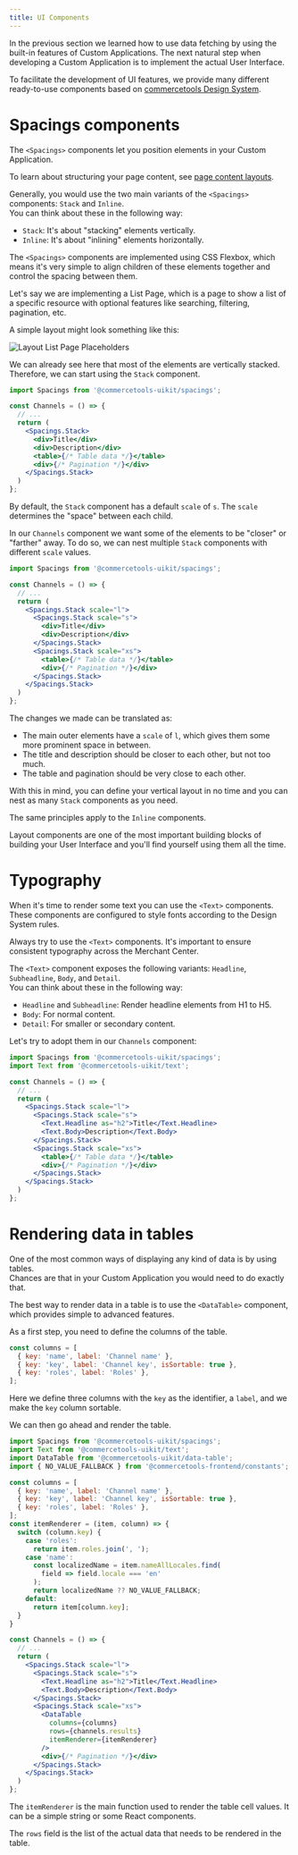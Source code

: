 ```yaml
---
title: UI Components
---
```


In the previous section we learned how to use data fetching by using the built-in features of Custom Applications.
The next natural step when developing a Custom Application is to implement the actual User Interface.

To facilitate the development of UI features, we provide many different ready-to-use components based on [commercetools Design System](https://github.com/commercetools/ui-kit).

# Spacings components

The `<Spacings>` components let you position elements in your Custom Application.

<Info>

To learn about structuring your page content, see [page content layouts](/development/page-content-layouts).

</Info>

Generally, you would use the two main variants of the `<Spacings>` components: `Stack` and `Inline`.<br />
You can think about these in the following way:
* `Stack`: It's about "stacking" elements vertically.
* `Inline`: It's about "inlining" elements horizontally.

The `<Spacings>` components are implemented using CSS Flexbox, which means it's very simple to align children of these elements together and control the spacing between them.

Let's say we are implementing a List Page, which is a page to show a list of a specific resource with optional features like searching, filtering, pagination, etc.

A simple layout might look something like this:

![Layout List Page Placeholders](/images/layout-list-page-placeholders.png)

We can already see here that most of the elements are vertically stacked. Therefore, we can start using the `Stack` component.

```jsx title="channels.js"
import Spacings from '@commercetools-uikit/spacings';

const Channels = () => {
  // ...
  return (
    <Spacings.Stack>
      <div>Title</div>
      <div>Description</div>
      <table>{/* Table data */}</table>
      <div>{/* Pagination */}</div>
    </Spacings.Stack>
  )
};
```

By default, the `Stack` component has a default `scale` of `s`. The `scale` determines the "space" between each child.<br />

In our `Channels` component we want some of the elements to be "closer" or "farther" away. To do so, we can nest multiple `Stack` components with different `scale` values.

```jsx title="channels.js" highlightLines="6,7,11"
import Spacings from '@commercetools-uikit/spacings';

const Channels = () => {
  // ...
  return (
    <Spacings.Stack scale="l">
      <Spacings.Stack scale="s">
        <div>Title</div>
        <div>Description</div>
      </Spacings.Stack>
      <Spacings.Stack scale="xs">
        <table>{/* Table data */}</table>
        <div>{/* Pagination */}</div>
      </Spacings.Stack>
    </Spacings.Stack>
  )
};
```

The changes we made can be translated as:
* The main outer elements have a `scale` of `l`, which gives them some more prominent space in between.
* The title and description should be closer to each other, but not too much.
* The table and pagination should be very close to each other.

With this in mind, you can define your vertical layout in no time and you can nest as many `Stack` components as you need.

The same principles apply to the `Inline` components.

<Info>

Layout components are one of the most important building blocks of building your User Interface and you'll find yourself using them all the time.

</Info>

# Typography

When it's time to render some text you can use the `<Text>` components. These components are configured to style fonts according to the Design System rules.

<Info>

Always try to use the `<Text>` components. It's important to ensure consistent typography across the Merchant Center.

</Info>

The `<Text>` component exposes the following variants: `Headline`, `Subheadline`, `Body`, and `Detail`.<br />
You can think about these in the following way:
* `Headline` and `Subheadline`: Render headline elements from H1 to H5.
* `Body`: For normal content.
* `Detail`: For smaller or secondary content.

Let's try to adopt them in our `Channels` component:

```jsx title="channels.js" highlightLines="9-10"
import Spacings from '@commercetools-uikit/spacings';
import Text from '@commercetools-uikit/text';

const Channels = () => {
  // ...
  return (
    <Spacings.Stack scale="l">
      <Spacings.Stack scale="s">
        <Text.Headline as="h2">Title</Text.Headline>
        <Text.Body>Description</Text.Body>
      </Spacings.Stack>
      <Spacings.Stack scale="xs">
        <table>{/* Table data */}</table>
        <div>{/* Pagination */}</div>
      </Spacings.Stack>
    </Spacings.Stack>
  )
};
```

# Rendering data in tables

One of the most common ways of displaying any kind of data is by using tables.
<br />
Chances are that in your Custom Application you would need to do exactly that.

The best way to render data in a table is to use the `<DataTable>` component, which provides simple to advanced features.

As a first step, you need to define the columns of the table.

```js
const columns = [
  { key: 'name', label: 'Channel name' },
  { key: 'key', label: 'Channel key', isSortable: true },
  { key: 'roles', label: 'Roles' },
];
```

Here we define three columns with the `key` as the identifier, a `label`, and we make the `key` column sortable.

We can then go ahead and render the table.

```jsx title="channels.js" highlightLines="11-23,34-38"
import Spacings from '@commercetools-uikit/spacings';
import Text from '@commercetools-uikit/text';
import DataTable from '@commercetools-uikit/data-table';
import { NO_VALUE_FALLBACK } from '@commercetools-frontend/constants';

const columns = [
  { key: 'name', label: 'Channel name' },
  { key: 'key', label: 'Channel key', isSortable: true },
  { key: 'roles', label: 'Roles' },
];
const itemRenderer = (item, column) => {
  switch (column.key) {
    case 'roles':
      return item.roles.join(', ');
    case 'name':
      const localizedName = item.nameAllLocales.find(
        field => field.locale === 'en'
      );
      return localizedName ?? NO_VALUE_FALLBACK;
    default:
      return item[column.key];
  }
}

const Channels = () => {
  // ...
  return (
    <Spacings.Stack scale="l">
      <Spacings.Stack scale="s">
        <Text.Headline as="h2">Title</Text.Headline>
        <Text.Body>Description</Text.Body>
      </Spacings.Stack>
      <Spacings.Stack scale="xs">
        <DataTable
          columns={columns}
          rows={channels.results}
          itemRenderer={itemRenderer}
        />
        <div>{/* Pagination */}</div>
      </Spacings.Stack>
    </Spacings.Stack>
  )
};
```

The `itemRenderer` is the main function used to render the table cell values. It can be a simple string or some React components.

The `rows` field is the list of the actual data that needs to be rendered in the table.

<!-- # Advanced usage -->
<!-- ## Pagination -->
<!-- ## Styling -->
